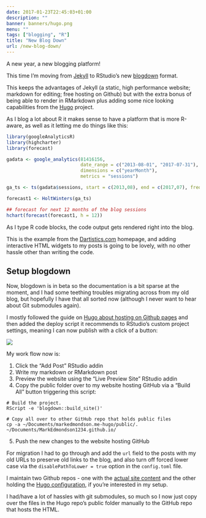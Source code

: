 ```yaml
---
date: 2017-01-23T22:45:03+01:00
description: ""
banner: banners/hugo.png
menu: ""
tags: ["blogging", "R"]
title: "New Blog Down"
url: /new-blog-down/
---
```


A new year, a new blogging platform!

This time I'm moving from [Jekyll](/hello-world) to RStudio's new [blogdown](https://github.com/rstudio/blogdown) format.

This keeps the advantages of Jekyll (a static, high performance website; markdown for editing; free hosting on Github) but with the extra bonus of being able to render in RMarkdown plus adding some nice looking capabilities from the [Hugo](https://gohugo.io/) project.

As I blog a lot about R it makes sense to have a platform that is more R-aware, as well as it letting me do things like this:

```r
library(googleAnalyticsR)
library(highcharter)
library(forecast)

gadata <- google_analytics(81416156, 
                           date_range = c("2013-08-01", "2017-07-31"),
                           dimensions = c("yearMonth"),
                           metrics = "sessions")

ga_ts <- ts(gadata$sessions, start = c(2013,08), end = c(2017,07), frequency = 12)

forecast1 <- HoltWinters(ga_ts)

## forecast for next 12 months of the blog sessions
hchart(forecast(forecast1, h = 12))
```

As I type R code blocks, the code output gets rendered right into the blog.

This is the example from the [Dartistics.com](http://www.dartistics.com) homepage, and adding interactive HTML widgets to my posts is going to be lovely, with no other hassle other than writing the code.

## Setup blogdown

Now, blogdown is in beta so the documentation is a bit sparse at the moment, and I had some teething troubles migrating across from my old blog, but hopefully I have that all sorted now (although I never want to hear about Git submodules again).  

I mostly followed the guide on [Hugo about hosting on Github pages](https://gohugo.io/tutorials/github-pages-blog/) and then added the deploy script it recommends to RStudio's custom project settings, meaning I can now publish with a click of a button:

![](/images/hugo-deploy-rstudio.png)

My work flow now is:

1. Click the "Add Post" RStudio addin
2. Write my markdown or RMarkdown post
3. Preview the website using the "Live Preview Site" RStudio addin
4. Copy the public folder over to my website hosting GitHub via a "Build All" button triggering this script:

```
# Build the project.
RScript -e 'blogdown::build_site()'

# Copy all over to other GitHub repo that holds public files
cp -a ~/Documents/markedmondson.me-hugo/public/. ~/Documents/MarkEdmondson1234.github.io/
```
5. Push the new changes to the website hosting GitHub

For migration I had to go through and add the `url` field to the posts with my old URLs to preserve old links to the blog, and also turn off forced lower case via the `disablePathToLower = true` option in the `config.toml` file. 

I maintain two Github repos - one with the [actual site content](https://github.com/MarkEdmondson1234/MarkEdmondson1234.github.io) and the other holding the [Hugo configuration](https://github.com/MarkEdmondson1234/markedmondson.me-hugo), if you're interested in my setup.

I had/have a lot of hassles with git submodules, so much so I now just copy over the files in the Hugo repo's public folder manually to the GitHub repo that hosts the HTML.

